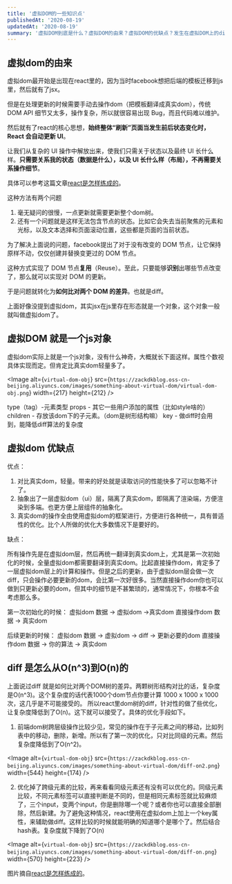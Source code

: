 ```yaml
---
title: '虚拟DOM的一些知识点'
publishedAt: '2020-08-19'
updatedAt: '2020-08-19'
summary: '虚拟DOM到底是什么？虚拟DOM的由来？虚拟DOM的优缺点？发生在虚拟DOM上的diff复杂度是怎么降低到O(n)的'
---
```


## 虚拟dom的由来

虚拟dom最开始是出现在react里的，因为当时facebook想把后端的模板迁移到js里，然后就有了jsx。

但是在处理更新的时候需要手动去操作dom（把模板翻译成真实dom），传统 DOM API 细节又太多，操作复杂，所以就很容易出现 Bug，而且代码难以维护。

然后就有了react的核心思想，**始终整体“刷新”页面当发生前后状态变化时，React 会自动更新 UI**。

让我们从复杂的 UI 操作中解放出来，使我们只需关于状态以及最终 UI 长什么样。**只需要关系我的状态（数据是什么），以及 UI 长什么样（布局），不再需要关系操作细节**。

具体可以参考这篇文章[react是怎样练成的](https://segmentfault.com/a/1190000013365426#item-4)。

这种方法有两个问题

1. 毫无疑问的很慢，一点更新就需要更新整个dom树。
2. 还有一个问题就是这样无法包含节点的状态。比如它会失去当前聚焦的元素和光标，以及文本选择和页面滚动位置，这些都是页面的当前状态。

为了解决上面说的问题，facebook提出了对于没有改变的 DOM 节点，让它保持原样不动，仅仅创建并替换变更过的 DOM 节点。

这种方式实现了 DOM 节点**复用**（Reuse）。至此，只要能够**识别**出哪些节点改变了，那么就可以实现对 DOM 的更新。

于是问题就转化为**如何比对两个 DOM 的差异**。也就是diff。

上面好像没提到虚拟dom，其实jsx在js里存在形态就是一个对象，这个对象一般就叫做虚拟dom了。

## 虚拟DOM 就是一个js对象

虚拟dom实际上就是一个js对象，没有什么神奇，大概就长下面这样。属性个数视具体实现而定。但肯定比真实dom轻量多了。

<Image
  alt={`virtual-dom-obj`}
  src={`https://zackdkblog.oss-cn-beijing.aliyuncs.com/images/something-about-virtual-dom/virtual-dom-obj.png`}
  width={217}
  height={212}
/>

type（tag）-元素类型
props - 其它一些用户添加的属性（比如style啥的）
children - 存放该dom下的子元素。（dom是树形结构嘛）
key - 做diff时会用到，能降低diff算法的复杂度


## 虚拟dom 优缺点

优点：

1. 对比真实dom，轻量。带来的好处就是读取访问的性能快多了可以忽略不计了。
2. 抽象出了一层虚拟dom（ui）层，隔离了真实dom，即隔离了渲染端，方便渲染到多端。也更方便上层组件的抽象化。
3. 真实dom的操作全由使用虚拟dom的框架进行，方便进行各种统一，具有普适性的优化。比个人所做的优化大多数情况下是要好的。

缺点：

所有操作先是在虚拟dom层，然后再统一翻译到真实dom上，尤其是第一次初始化的时候，全量虚拟dom都需要翻译到真实dom。比起直接操作dom，肯定多了一层虚拟dom层上的计算和操作。但是之后的更新，由于虚拟dom层会做一次diff，只会操作必要更新的dom，会比第一次好很多。当然直接操作dom你也可以做到只更新必要的dom，但其中的细节是不甚繁琐的，通常情况下，你根本不会考虑那么多。

第一次初始化的时候：
虚拟dom        数据 -> 虚拟dom ->真实dom
直接操作dom 数据 -> 真实dom

后续更新的时候：
虚拟dom        数据 -> 虚拟dom -> diff -> 更新必要的dom
直接操作dom 数据 -> 你的算法 -> 真实dom


## diff 是怎么从O(n^3)到O(n)的

上面说过diff 就是如何比对两个DOM树的差异。两颗树形结构对比的话，复杂度是O(n^3)。这个复杂度的话代表1000个dom节点你要计算 1000 x 1000 x 1000 次，这几乎是不可能接受的。
所以react里dom树的diff，针对性的做了些优化，让复杂度降低到了O(n)。这下就可以接受了。具体的优化手段如下。


1. 前端dom树跨层级操作比较少见，常见的操作在于子元素之间的移动，比如列表中的移动，删除，新增。所以有了第一次的优化，只对比同级的元素。然后复杂度降低到了O(n^2)。

<Image
  alt={`virtual-dom-obj`}
  src={`https://zackdkblog.oss-cn-beijing.aliyuncs.com/images/something-about-virtual-dom/diff-on2.png`}
  width={544}
  height={174}
/>

2. 优化掉了跨级元素的比较，再来看看同级元素还有没有可以优化的。同级元素比较，不同元素标签可以直接判断是不同的，但是相同元素标签就比较麻烦了，三个input，变两个input，你是删除哪一个呢？或者你也可以直接全部删除，然后新建。为了避免这种情况，react使用在虚拟dom上加上一个key属性，来辅助做diff。这样比较的时候就能明确的知道哪个是哪个了。然后结合hash表。复杂度就下降到了O(n)

<Image
  alt={`virtual-dom-obj`}
  src={`https://zackdkblog.oss-cn-beijing.aliyuncs.com/images/something-about-virtual-dom/diff-on.png`}
  width={570}
  height={223}
/>

图片摘自[react是怎样练成的](https://segmentfault.com/a/1190000013365426#item-4)。
